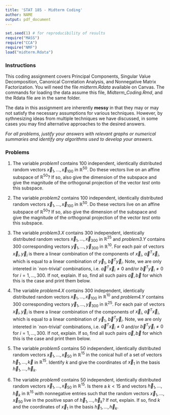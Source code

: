 ```yaml
--- 
title: 'STAT 185 - Midterm Coding'
author: NAME
output: pdf_document
---
```

```r
set.seed(1) # for reproducibility of results
require("MASS")
require("CCA")
require("NMF")
load("midterm.Rdata")
```
### Instructions
This coding assignment covers Principal Components, Singular Value Decomposition, Canonical Correlation Analysis, and Nonnegative Matrix Factorization.  You will need the file *midterm.Rdata* available on Canvas.  The commands for loading the data assume this file, *Midterm_Coding.Rmd*, and the Rdata file are in the same folder.  

The data in this assignment are inherently **messy** in that they may or may not satisfy the necessary assumptions for various techniques.  However, by sythnesizing ideas from multiple techniques we have discussed, in some cases you may find alternative approaches to the desired answers.

*For all problems, justify your answers with relevant graphs or numerical summaries and identify any algorithms used to develop your answers.*

### Problems 

1. The variable *problem1* contains 100 independent, identically distributed random vectors $\vec{x}_1,\dots,\vec{x}_{100}$ in $\mathbb{R}^{50}.$  Do these vectors live on an affine subspace of $\mathbb{R}^{50}$? If so, also give the dimension of the subspace and give the magnitude of the orthogonal projection of the vector *test* onto this subspace. 

2.  The variable *problem2* contains 100 independent, identically distributed random vectors $\vec{x}_1,\dots,\vec{x}_{100}$ in $\mathbb{R}^{50}.$  Do these vectors live on an affine subspace of $\mathbb{R}^{50}$? If so, also give the dimension of the subspace and give the magnitude of the orthogonal projection of the vector *test* onto this subspace. 


3.  The variable *problem3.X* contains 300 independent, identically distributed random vectors $\vec{x}_1,\dots,\vec{x}_{300}$ in $\mathbb{R}^{25}$ and *problem3.Y* contains 300 corresponding vectors $\vec{y}_1,\dots,\vec{y}_{300}$ in $\mathbb{R}^{10}$. For each pair of vectors $\vec{x}_i,\vec{y}_i$ is there a linear combination of the components of $\vec{x}_i$, $\vec{a}^T\vec{x}_i,$ which is equal to a linear combination of $\vec{y}_1$, $\vec{b}^T \vec{y}_i$.  Note, we are only intereted in `non-trivial' combinations, i.e. $\vec{a}^T \vec{x}_i \ne 0$ and/or $\vec{b}^T\vec{y}_i \ne 0$ for $i=1,\dots,300.$ If not, explain.  If so, find all such pairs $\vec{a},\vec{b}$ for which this is the case and print them below. 

4.  The variable *problem4.X* contains 300 independent, identically distributed random vectors $\vec{x}_1,\dots,\vec{x}_{100}$ in $\mathbb{R}^{10}$ and *problem4.Y* contains 300 corresponding vectors $\vec{y}_1,\dots,\vec{y}_{300}$ in $\mathbb{R}^{25}$. For each pair of vectors $\vec{x}_i,\vec{y}_i$ is there a linear combination of the components of $\vec{x}_i$, $\vec{a}^T\vec{x}_i$, which is equal to a linear combination of $\vec{y}_1$, $\vec{b}^T \vec{y}_i$.  Note, we are only intereted in `non-trivial' combinations, i.e. $\vec{a}^T \vec{x}_i \ne 0$ and/or $\vec{b}^T\vec{y}_i \ne 0$ for $i=1,\dots,300.$ If not, explain.  If so, find all such pairs $\vec{a},\vec{b}$ for which this is the case and print them below. 

5.   The variable *problem5* contains 50 independent, identically distributed random vectors $\vec{x}_1,\dots,\vec{x}_{50}$ in $\mathbb{R}^{15}$ in the conical hull of a set of vectors $\vec{h}_1,\dots,\vec{k}$ in $\mathbb{R}^{15}$.  Identify $k$ and give the coordinates of $\vec{x}_1$ in the basis $\vec{h}_1,\dots,\vec{h}_k.$

6.   The variable *problem6* contains 50 independent, identically distributed random vectors $\vec{x}_1,\dots,\vec{x}_{50}$ in $\mathbb{R}^{15}.$  Is there a $k<15$ and vectors $\vec{h}_1,\dots,\vec{h}_k$ in $\mathbb{R}^{15}$ with nonnegative entries such that the random vectors $\vec{x}_1,\dots,\vec{x}_{50}$ live in the positive span of $\vec{h}_1,\dots,\vec{h}_k$?  If not, explain. If so, find $k$ and the coordinates of $\vec{x}_1$ in the basis $\vec{h}_1, \dots, \vec{h}_k.$   